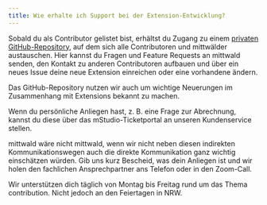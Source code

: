 ```yaml
---
title: Wie erhalte ich Support bei der Extension-Entwicklung?
---
```


Sobald du als Contributor gelistet bist, erhältst du Zugang zu einem [privaten GitHub-Repository](https://github.com/mittwald/contributor-support), auf dem sich alle Contributoren und mittwälder austauschen. Hier kannst du Fragen und Feature Requests an mittwald senden, den Kontakt zu anderen Contributoren aufbauen und über ein neues Issue deine neue Extension einreichen oder eine vorhandene ändern.

Das GitHub-Repository nutzen wir auch um wichtige Neuerungen im Zusammenhang mit Extensions bekannt zu machen.

Wenn du persönliche Anliegen hast, z. B. eine Frage zur Abrechnung, kannst du diese über das mStudio-Ticketportal an unseren Kundenservice stellen.

mittwald wäre nicht mittwald, wenn wir nicht neben diesen indirekten Kommunikationswegen auch die direkte Kommunikation ganz wichtig einschätzen würden. Gib uns kurz Bescheid, was dein Anliegen ist und wir holen den fachlichen Ansprechpartner ans Telefon oder in den Zoom-Call.

Wir unterstützen dich täglich von Montag bis Freitag rund um das Thema contribution. Nicht jedoch an den Feiertagen in NRW.
